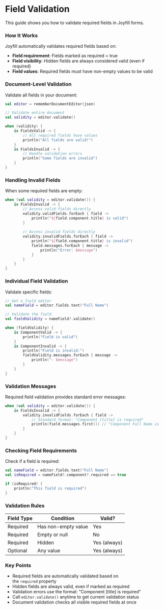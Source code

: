 # Field Validation

This guide shows you how to validate required fields in Joyfill forms.

### **How It Works**

Joyfill automatically validates required fields based on:

- **Field requirement**: Fields marked as required = true
- **Field visibility**: Hidden fields are always considered valid (even if required)
- **Field values**: Required fields must have non-empty values to be valid

### **Document-Level Validation**

Validate all fields in your document:

```kotlin
val editor = rememberDocumentEditor(json)

// Validate entire document
val validity = editor.validate()

when (validity) {
    is FieldsValid -> {
        // All required fields have values
        println("All fields are valid!")
    }
    is FieldsInvalid -> {
        // Handle validation errors
        println("Some fields are invalid")
    }
}
```

### **Handling Invalid Fields**

When some required fields are empty:

```kotlin
when (val validity = editor.validate()) {
    is FieldsInvalid -> {
        // Access valid fields directly
        validity.validFields.forEach { field ->
            println("${field.component.title} is valid")
        }
        
        // Access invalid fields directly
        validity.invalidFields.forEach { field ->
            println("${field.component.title} is invalid")
            field.messages.forEach { message ->
                println("Error: $message")
            }
        }
    }
}
```

### **Individual Field Validation**

Validate specific fields:

```kotlin
// Get a field editor
val nameField = editor.fields.text("Full Name")

// Validate the field
val fieldValidity = nameField?.validate()

when (fieldValidity) {
    is ComponentValid -> {
        println("Field is valid")
    }
    is ComponentInvalid -> {
        println("Field is invalid:")
        fieldValidity.messages.forEach { message ->
            println("- $message")
        }
    }
}
```

### **Validation Messages**

Required field validation provides standard error messages:

```kotlin
when (val validity = editor.validate()) {
    is FieldsInvalid -> {
        validity.invalidFields.forEach { field ->
            // Standard format: "Component [title] is required"
            println(field.messages.first()) // "Component Full Name is required"
        }
    }
}
```

### **Checking Field Requirements**

Check if a field is required:

```kotlin
val nameField = editor.fields.text("Full Name")
val isRequired = nameField?.component?.required == true

if (isRequired) {
    println("This field is required")
}
```

### **Validation Rules**

| Field Type | Condition | Valid? |
| --- | --- | --- |
| Required | Has non-empty value | Yes |
| Required | Empty or null | No |
| Required | Hidden | Yes (always) |
| Optional | Any value | Yes (always) |

### **Key Points**

- Required fields are automatically validated based on the `required` property
- Hidden fields are always valid, even if marked as required
- Validation errors use the format: "Component [title] is required"
- Call `editor.validate()` anytime to get current validation status
- Document validation checks all visible required fields at once